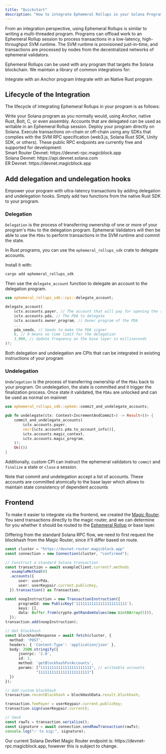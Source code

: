 ```yaml
---
title: "Quickstart"
description: "How to integrate Ephemeral Rollups in your Solana Program"
---
```


From an integration perspective, using Ephemeral Rollups is similar to writing a multi-threaded program. Programs can offload work to an Ephemeral Rollup session to process transactions in a low-latency, high-throughput SVM runtime. The SVM runtime is provisioned just-in-time, and transactions are processed by nodes from the decentralized networks of ephemeral validators.

Ephemeral Rollups can be used with any program that targets the Solana blockchain. We maintain a library of common integrations for:

<CardGroup cols={2}>
<Card
  title="Anchor"
  icon="anchor"
  href="/pages/get-started/how-integrate-your-program/anchor"
  iconType="duotone"
>
  Integrate with an Anchor program
</Card>
<Card
  title="Native Rust"
  icon="rust"
  href="/pages/get-started/how-integrate-your-program/rust"
  iconType="duotone"
>
  Integrate with an Native Rust program
</Card>

</CardGroup>

## Lifecycle of the Integration

The lifecycle of integrating Ephemeral Rollups in your program is as follows:

<Steps>
  <Step title="Write your program">
    Write your Solana program as you normally would, using Anchor, native Rust,
    Bolt, C, or even assembly.
  </Step>
  <Step title="Add delegation and undelegation hooks">
    Accounts that are delegated can be used as writable in an Ephemeral Rollup
    session.
  </Step>
  <Step title="Deploy your program on Solana">
    Deploy your program directly on Solana.
  </Step>
  <Step title="Execute transactions">
    Execute transactions on-chain or off-chain using any SDKs that complies with
    the SVM RPC specification (web3.js, Solana Rust SDK, Unity SDK, or others).
  </Step>
</Steps>
<Note>
  These public RPC endpoints are currently free and supported for development:
  <br /> Smart Router Devnet: https://devnet-rpc.magicblock.app <br />
  Solana Devnet: https://api.devnet.solana.com <br />
  ER Devnet: https://devnet.magicblock.app <br />
</Note>

## Add delegation and undelegation hooks

Empower your program with ultra-latency transactions by adding delegation and undelegation hooks. Simply add two functions from the native Rust SDK to your program.

### Delegation

`Delegation` is the process of transferring ownership of one or more of your program's `PDAs` to the delegation program. Ephemeral Validators will then be able to use the `PDAs` to perform transactions in the SVM runtime and commit the state.

In Rust programs, you can use the `ephemeral_rollups_sdk` crate to delegate accounts.

Install it with:

```bash
cargo add ephemeral_rollups_sdk
```

Then use the `delegate_account` function to delegate an account to the delegation program.

```rust Delegation
use ephemeral_rollups_sdk::cpi::delegate_account;

delegate_account(
    &ctx.accounts.payer, // The account that will pay for opening the session
    &ctx.accounts.pda, // The PDA to delegate
    &ctx.accounts.owner_program, // Owner program of the PDA
    ...
    pda_seeds, // Seeds to make the PDA signer
    0, // 0 means no time limit for the delegation
    3_000, // Update frequency on the base layer in milliseconds
)?;
```

<Note>
  Both delegation and undelegation are CPIs that can be integrated in existing
  instructions of your program
</Note>

### Undelegation

`Undelegation` is the process of transferring ownership of the `PDAs` back to your program.
On undelegation, the state is committed and it trigger the finalization process. Once state it validated, the `PDAs` are unlocked and can be used as normal on mainnet

```rust Delegation
use ephemeral_rollups_sdk::ephem::commit_and_undelegate_accounts;

pub fn undelegate(ctx: Context<IncrementAndCommit>) -> Result<()> {
    commit_and_undelegate_accounts(
        &ctx.accounts.payer,
        vec![&ctx.accounts.pda.to_account_info()],
        &ctx.accounts.magic_context,
        &ctx.accounts.magic_program,
    )?;
    Ok(())
}
```

Additionally, custom CPI can instruct the ephemeral validators to `commit` and `finalize` a state or `close` a session.

<Note>
  Note that commit and undelegation accept a list of accounts. These accounts
  are committed atomically to the base layer which allows to maintain state
  consistency of dependent accounts
</Note>

## Frontend

To make it easier to integrate via the frontend, we created the [Magic Router](/pages/get-started/introduction/smart-router). You send  transactions directly to the magic router, and we can determine for you whether it should be routed to the [Ephemeral Rollup](/pages/get-started/introduction/ephemeral-rollup) or base layer. 

Differing from the standard Solana RPC flow, we need to first request the blockhash from the Magic Router, since it'll differ based on route.

```typescript Frontend
const cluster = "https://devnet-router.magicblock.app"
const connection = new Connection(cluster, "confirmed");

// Construct a standard Solana transaction
const transaction = await exampleClient.current?.methods
  .exampleMethod(0)
  .accounts({
      user: userPda,
      user: userKeypair.current.publicKey,
  }).transaction() as Transaction;

const noopInstruction = new TransactionInstruction({
      programId: new PublicKey('11111111111111111111111'),
      keys: [],
      data: Buffer.from(crypto.getRandomValues(new Uint8Array(5))),
  });
transaction.add(noopInstruction);

// Get blockhash
const blockhashResponse = await fetch(cluster, {
  method: 'POST',
  headers: { 'Content-Type': 'application/json' },
  body: JSON.stringify({
      jsonrpc: '2.0',
      id: 1,
      method: 'getBlockhashForAccounts',
      params: ["11111111111111111111111", // writeable accounts
              "11111111111111111111111"] 
  })
});

// Add custom blockhash
transaction.recentBlockhash = blockHashData.result.blockhash;

transaction.feePayer = userKeypair.current.publicKey;
transaction.sign(userKeypair.current);

// Send
const rawTx = transaction.serialize();
const signature = await connection.sendRawTransaction(rawTx);
console.log("✅ tx sig:", signature);
```

<Note>
  Our current Solana DevNet Magic Router endpoint is: https://devnet-rpc.magicblock.app, however this is subject to change.
</Note>
